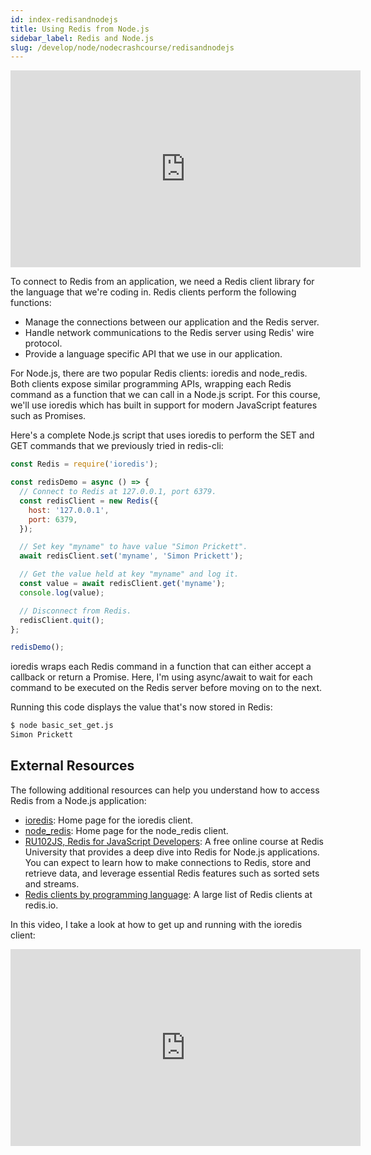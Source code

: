 ```yaml
---
id: index-redisandnodejs
title: Using Redis from Node.js
sidebar_label: Redis and Node.js
slug: /develop/node/nodecrashcourse/redisandnodejs
---
```



<div class="text--center">
<iframe width="560" height="315" src="https://www.youtube.com/embed/vXkYOSpKFHc" frameborder="0" allow="accelerometer; autoplay; clipboard-write; encrypted-media; gyroscope; picture-in-picture" allowfullscreen></iframe>
</div>

To connect to Redis from an application, we need a Redis client library for the language that we're coding in.  Redis clients perform the following functions:

* Manage the connections between our application and the Redis server.
* Handle network communications to the Redis server using Redis' wire protocol.
* Provide a language specific API that we use in our application.

For Node.js, there are two popular Redis clients: ioredis and node_redis.  Both clients expose similar programming APIs, wrapping each Redis command as a function that we can call in a Node.js script.  For this course, we'll use ioredis which has built in support for modern JavaScript features such as Promises.

Here's a complete Node.js script that uses ioredis to perform the SET and GET commands that we previously tried in redis-cli:

```javascript
const Redis = require('ioredis');

const redisDemo = async () => {
  // Connect to Redis at 127.0.0.1, port 6379.
  const redisClient = new Redis({
    host: '127.0.0.1',
    port: 6379,
  });

  // Set key "myname" to have value "Simon Prickett".
  await redisClient.set('myname', 'Simon Prickett');

  // Get the value held at key "myname" and log it.
  const value = await redisClient.get('myname');
  console.log(value);

  // Disconnect from Redis.
  redisClient.quit();
};

redisDemo();
```

ioredis wraps each Redis command in a function that can either accept a callback or return a Promise.  Here, I'm using async/await to wait for each command to be executed on the Redis server before moving on to the next.

Running this code displays the value that's now stored in Redis:

```bash
$ node basic_set_get.js
Simon Prickett
```

## External Resources

The following additional resources can help you understand how to access Redis from a Node.js application:

* [ioredis](https://github.com/luin/ioredis): Home page for the ioredis client.
* [node_redis](https://redis.js.org/): Home page for the node_redis client.
* [RU102JS, Redis for JavaScript Developers](https://university.redislabs.com/courses/ru102js/): A free online course at Redis University that provides a deep dive into Redis for Node.js applications. You can expect to learn how to make connections to Redis, store and retrieve data, and leverage essential Redis features such as sorted sets and streams.
* [Redis clients by programming language](https://redis.io/clients): A large list of Redis clients at redis.io.

In this video, I take a look at how to get up and running with the ioredis client:

<div class="text--center">
<iframe width="560" height="315" src="https://www.youtube.com/embed/H6rikGCYPUk" frameborder="0" allow="accelerometer; autoplay; clipboard-write; encrypted-media; gyroscope; picture-in-picture" allowfullscreen></iframe>
</div>
